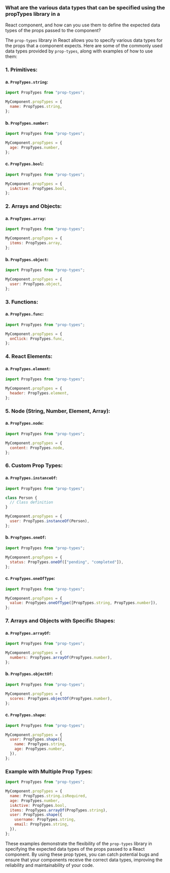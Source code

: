 ### What are the various data types that can be specified using the propTypes library in a

React component, and how can you use them to define the expected data types of the
props passed to the component?

The `prop-types` library in React allows you to specify various data types for the props that a component expects. Here are some of the commonly used data types provided by `prop-types`, along with examples of how to use them:

### 1. Primitives:

#### a. `PropTypes.string`:

```jsx
import PropTypes from "prop-types";

MyComponent.propTypes = {
  name: PropTypes.string,
};
```

#### b. `PropTypes.number`:

```jsx
import PropTypes from "prop-types";

MyComponent.propTypes = {
  age: PropTypes.number,
};
```

#### c. `PropTypes.bool`:

```jsx
import PropTypes from "prop-types";

MyComponent.propTypes = {
  isActive: PropTypes.bool,
};
```

### 2. Arrays and Objects:

#### a. `PropTypes.array`:

```jsx
import PropTypes from "prop-types";

MyComponent.propTypes = {
  items: PropTypes.array,
};
```

#### b. `PropTypes.object`:

```jsx
import PropTypes from "prop-types";

MyComponent.propTypes = {
  user: PropTypes.object,
};
```

### 3. Functions:

#### a. `PropTypes.func`:

```jsx
import PropTypes from "prop-types";

MyComponent.propTypes = {
  onClick: PropTypes.func,
};
```

### 4. React Elements:

#### a. `PropTypes.element`:

```jsx
import PropTypes from "prop-types";

MyComponent.propTypes = {
  header: PropTypes.element,
};
```

### 5. Node (String, Number, Element, Array):

#### a. `PropTypes.node`:

```jsx
import PropTypes from "prop-types";

MyComponent.propTypes = {
  content: PropTypes.node,
};
```

### 6. Custom Prop Types:

#### a. `PropTypes.instanceOf`:

```jsx
import PropTypes from "prop-types";

class Person {
  // Class definition
}

MyComponent.propTypes = {
  user: PropTypes.instanceOf(Person),
};
```

#### b. `PropTypes.oneOf`:

```jsx
import PropTypes from "prop-types";

MyComponent.propTypes = {
  status: PropTypes.oneOf(["pending", "completed"]),
};
```

#### c. `PropTypes.oneOfType`:

```jsx
import PropTypes from "prop-types";

MyComponent.propTypes = {
  value: PropTypes.oneOfType([PropTypes.string, PropTypes.number]),
};
```

### 7. Arrays and Objects with Specific Shapes:

#### a. `PropTypes.arrayOf`:

```jsx
import PropTypes from "prop-types";

MyComponent.propTypes = {
  numbers: PropTypes.arrayOf(PropTypes.number),
};
```

#### b. `PropTypes.objectOf`:

```jsx
import PropTypes from "prop-types";

MyComponent.propTypes = {
  scores: PropTypes.objectOf(PropTypes.number),
};
```

#### c. `PropTypes.shape`:

```jsx
import PropTypes from "prop-types";

MyComponent.propTypes = {
  user: PropTypes.shape({
    name: PropTypes.string,
    age: PropTypes.number,
  }),
};
```

### Example with Multiple Prop Types:

```jsx
import PropTypes from "prop-types";

MyComponent.propTypes = {
  name: PropTypes.string.isRequired,
  age: PropTypes.number,
  isActive: PropTypes.bool,
  items: PropTypes.arrayOf(PropTypes.string),
  user: PropTypes.shape({
    username: PropTypes.string,
    email: PropTypes.string,
  }),
};
```

These examples demonstrate the flexibility of the `prop-types` library in specifying the expected data types of the props passed to a React component. By using these prop types, you can catch potential bugs and ensure that your components receive the correct data types, improving the reliability and maintainability of your code.
